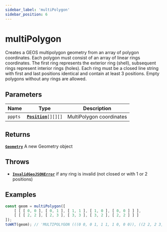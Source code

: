 ```yaml
---
sidebar_label: 'multiPolygon'
sidebar_position: 6
---
```


# multiPolygon

Creates a GEOS multipolygon geometry from an array of polygon coordinates.
Each polygon must consist of an array of linear rings coordinates.
The first ring represents the exterior ring (shell), subsequent rings
represent interior rings (holes). Each ring must be a closed line string
with first and last positions identical and contain at least 3 positions.
Empty polygons without any rings are allowed.

## Parameters

| Name | Type | Description |
| --- | :-: | --- |
| `pppts` | [**`Position`**](https://datatracker.ietf.org/doc/html/rfc7946#section-3.1.1)`[][][]` | MultiPolygon coordinates |

## Returns

[**`Geometry`**](../types/Geometry/index.mdx) A new Geometry object

## Throws

- [**`InvalidGeoJSONError`**](../types/errors.mdx#InvalidGeoJSONError) if any ring is invalid (not closed or with 1 or 2 positions)

## Examples

```js
const geom = multiPolygon([
    [ [ [ 0, 0 ], [ 0, 1 ], [ 1, 1 ], [ 1, 0 ], [ 0, 0 ] ] ],
    [ [ [ 2, 2 ], [ 2, 3 ], [ 3, 3 ], [ 3, 2 ], [ 2, 2 ] ] ]
]);
toWKT(geom); // 'MULTIPOLYGON (((0 0, 0 1, 1 1, 1 0, 0 0)), ((2 2, 2 3, 3 3, 3 2, 2 2)))'
```
